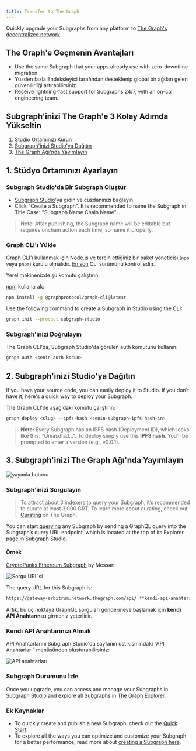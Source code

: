 ```yaml
---
title: Transfer to The Graph
---
```


Quickly upgrade your Subgraphs from any platform to [The Graph's decentralized network](https://thegraph.com/networks/).

## The Graph'e Geçmenin Avantajları

- Use the same Subgraph that your apps already use with zero-downtime migration.
- Yüzden fazla Endeksleyici tarafından desteklenip global bir ağdan gelen güvenilirliği artırabilirsiniz.
- Receive lightning-fast support for Subgraphs 24/7, with an on-call engineering team.

## Subgraph'inizi The Graph'e 3 Kolay Adımda Yükseltin

1. [Studio Ortamınızı Kurun](/subgraphs/cookbook/transfer-to-the-graph/#1-set-up-your-studio-environment)
2. [Subgraph'inizi Studio'ya Dağıtın](/subgraphs/cookbook/transfer-to-the-graph/#2-deploy-your-subgraph-to-studio)
3. [The Graph Ağı'nda Yayımlayın](/subgraphs/cookbook/transfer-to-the-graph/#publish-your-subgraph-to-the-graphs-decentralized-network)

## 1. Stüdyo Ortamınızı Ayarlayın

### Subgraph Studio'da Bir Subgraph Oluştur

- [Subgraph Studio](https://thegraph.com/studio/)'ya gidin ve cüzdanınızı bağlayın.
- Click "Create a Subgraph". It is recommended to name the Subgraph in Title Case: "Subgraph Name Chain Name".

> Note: After publishing, the Subgraph name will be editable but requires onchain action each time, so name it properly.

### Graph CLI'ı Yükle

Graph CLI'ı kullanmak için [Node.js](https://nodejs.org/) ve tercih ettiğiniz bir paket yöneticisi (`npm` veya `pnpm`) kurulu olmalıdır. [En son](https://github.com/graphprotocol/graph-tooling/releases?q=%40graphprotocol%2Fgraph-cli&expanded=true) CLI sürümünü kontrol edin.

Yerel makinenizde şu komutu çalıştırın:

[npm](https://www.npmjs.com/) kullanarak:

```sh
npm install -g @graphprotocol/graph-cli@latest
```

Use the following command to create a Subgraph in Studio using the CLI:

```sh
graph init --product subgraph-studio
```

### Subgraph'inizi Doğrulayın

The Graph CLI'da, Subgraph Studio'da görülen auth komutunu kullanın:

```sh
graph auth <senin-auth-kodun>
```

## 2. Subgraph'inizi Studio'ya Dağıtın

If you have your source code, you can easily deploy it to Studio. If you don't have it, here's a quick way to deploy your Subgraph.

The Graph CLI'de aşağıdaki komutu çalıştırın:

```sh
graph deploy <slug> --ipfs-hash <senin-subgraph-ipfs-hash-in>

```

> **Note:** Every Subgraph has an IPFS hash (Deployment ID), which looks like this: "Qmasdfad...". To deploy simply use this **IPFS hash**. You’ll be prompted to enter a version (e.g., v0.0.1).

## 3. Subgraph'inizi The Graph Ağı'nda Yayımlayın

![yayımla butonu](/img/publish-sub-transfer.png)

### Subgraph'inizi Sorgulayın

> To attract about 3 indexers to query your Subgraph, it’s recommended to curate at least 3,000 GRT. To learn more about curating, check out [Curating](/resources/roles/curating/) on The Graph.

You can start [querying](/subgraphs/querying/introduction/) any Subgraph by sending a GraphQL query into the Subgraph’s query URL endpoint, which is located at the top of its Explorer page in Subgraph Studio.

#### Örnek

[CryptoPunks Ethereum Subgraph](https://thegraph.com/explorer/subgraphs/HdVdERFUe8h61vm2fDyycHgxjsde5PbB832NHgJfZNqK) by Messari:

![Sorgu URL'si](/img/cryptopunks-screenshot-transfer.png)

The query URL for this Subgraph is:

```sh
https://gateway-arbitrum.network.thegraph.com/api/`**kendi-api-anahtarınız**`/subgraphs/id/HdVdERFUe8h61vm2fDyycgxjsde5PbB832NHgJfZNqK
```

Artık, bu uç noktaya GraphQL sorguları göndermeye başlamak için **kendi API Anahtarınızı** girmeniz yeterlidir.

### Kendi API Anahtarınızı Almak

API Anahtarlarını Subgraph Studio'da sayfanın üst kısmındaki “API Anahtarları” menüsünden oluşturabilirsiniz:

![API anahtarları](/img/Api-keys-screenshot.png)

### Subgraph Durumunu İzle

Once you upgrade, you can access and manage your Subgraphs in [Subgraph Studio](https://thegraph.com/studio/) and explore all Subgraphs in [The Graph Explorer](https://thegraph.com/networks/).

### Ek Kaynaklar

- To quickly create and publish a new Subgraph, check out the [Quick Start](/subgraphs/quick-start/).
- To explore all the ways you can optimize and customize your Subgraph for a better performance, read more about [creating a Subgraph here](/developing/creating-a-subgraph/).
